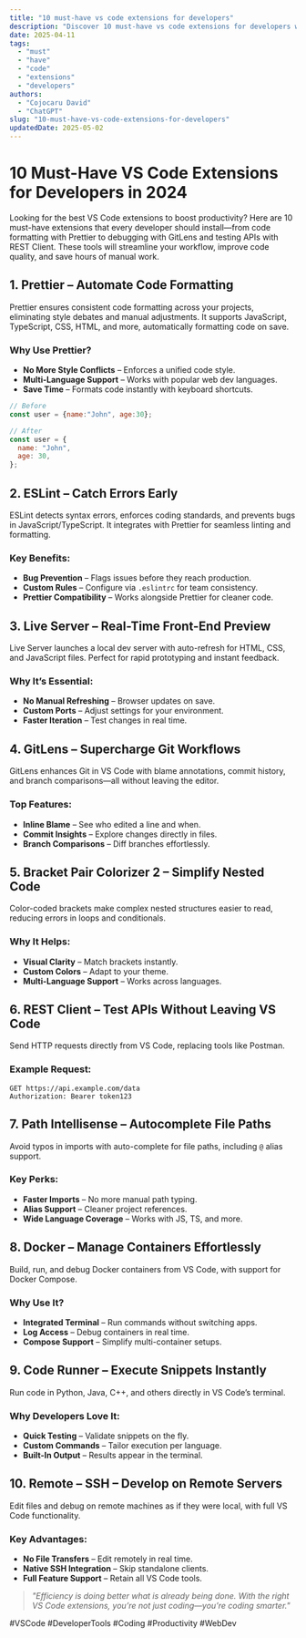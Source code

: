 ```yaml
---
title: "10 must-have vs code extensions for developers"
description: "Discover 10 must-have vs code extensions for developers with this in-depth guide, providing actionable insights and practical tips to boost your knowledge and results."
date: 2025-04-11
tags:
  - "must"
  - "have"
  - "code"
  - "extensions"
  - "developers"
authors:
  - "Cojocaru David"
  - "ChatGPT"
slug: "10-must-have-vs-code-extensions-for-developers"
updatedDate: 2025-05-02
---
```


# 10 Must-Have VS Code Extensions for Developers in 2024  

Looking for the best VS Code extensions to boost productivity? Here are 10 must-have extensions that every developer should install—from code formatting with Prettier to debugging with GitLens and testing APIs with REST Client. These tools will streamline your workflow, improve code quality, and save hours of manual work.  

## 1. Prettier – Automate Code Formatting  

Prettier ensures consistent code formatting across your projects, eliminating style debates and manual adjustments. It supports JavaScript, TypeScript, CSS, HTML, and more, automatically formatting code on save.  

### Why Use Prettier?  
- **No More Style Conflicts** – Enforces a unified code style.  
- **Multi-Language Support** – Works with popular web dev languages.  
- **Save Time** – Formats code instantly with keyboard shortcuts.  

```javascript
// Before  
const user = {name:"John", age:30};  

// After  
const user = {  
  name: "John",  
  age: 30,  
};  
```  

## 2. ESLint – Catch Errors Early  

ESLint detects syntax errors, enforces coding standards, and prevents bugs in JavaScript/TypeScript. It integrates with Prettier for seamless linting and formatting.  

### Key Benefits:  
- **Bug Prevention** – Flags issues before they reach production.  
- **Custom Rules** – Configure via `.eslintrc` for team consistency.  
- **Prettier Compatibility** – Works alongside Prettier for cleaner code.  

## 3. Live Server – Real-Time Front-End Preview  

Live Server launches a local dev server with auto-refresh for HTML, CSS, and JavaScript files. Perfect for rapid prototyping and instant feedback.  

### Why It’s Essential:  
- **No Manual Refreshing** – Browser updates on save.  
- **Custom Ports** – Adjust settings for your environment.  
- **Faster Iteration** – Test changes in real time.  

## 4. GitLens – Supercharge Git Workflows  

GitLens enhances Git in VS Code with blame annotations, commit history, and branch comparisons—all without leaving the editor.  

### Top Features:  
- **Inline Blame** – See who edited a line and when.  
- **Commit Insights** – Explore changes directly in files.  
- **Branch Comparisons** – Diff branches effortlessly.  

## 5. Bracket Pair Colorizer 2 – Simplify Nested Code  

Color-coded brackets make complex nested structures easier to read, reducing errors in loops and conditionals.  

### Why It Helps:  
- **Visual Clarity** – Match brackets instantly.  
- **Custom Colors** – Adapt to your theme.  
- **Multi-Language Support** – Works across languages.  

## 6. REST Client – Test APIs Without Leaving VS Code  

Send HTTP requests directly from VS Code, replacing tools like Postman.  

### Example Request:  
```http  
GET https://api.example.com/data  
Authorization: Bearer token123  
```  

## 7. Path Intellisense – Autocomplete File Paths  

Avoid typos in imports with auto-complete for file paths, including `@` alias support.  

### Key Perks:  
- **Faster Imports** – No more manual path typing.  
- **Alias Support** – Cleaner project references.  
- **Wide Language Coverage** – Works with JS, TS, and more.  

## 8. Docker – Manage Containers Effortlessly  

Build, run, and debug Docker containers from VS Code, with support for Docker Compose.  

### Why Use It?  
- **Integrated Terminal** – Run commands without switching apps.  
- **Log Access** – Debug containers in real time.  
- **Compose Support** – Simplify multi-container setups.  

## 9. Code Runner – Execute Snippets Instantly  

Run code in Python, Java, C++, and others directly in VS Code’s terminal.  

### Why Developers Love It:  
- **Quick Testing** – Validate snippets on the fly.  
- **Custom Commands** – Tailor execution per language.  
- **Built-In Output** – Results appear in the terminal.  

## 10. Remote – SSH – Develop on Remote Servers  

Edit files and debug on remote machines as if they were local, with full VS Code functionality.  

### Key Advantages:  
- **No File Transfers** – Edit remotely in real time.  
- **Native SSH Integration** – Skip standalone clients.  
- **Full Feature Support** – Retain all VS Code tools.  

> _"Efficiency is doing better what is already being done. With the right VS Code extensions, you’re not just coding—you’re coding smarter."_  

#VSCode #DeveloperTools #Coding #Productivity #WebDev